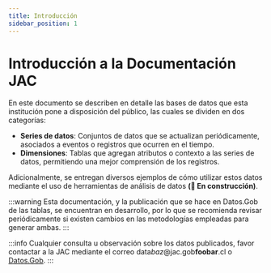 ```yaml
---
title: Introducción
sidebar_position: 1
---
```


# Introducción a la Documentación JAC

En este documento se describen en detalle las bases de datos que esta institución pone a disposición del público,
las cuales se dividen en dos categorías:
- **Series de datos**: Conjuntos de datos que se actualizan
  periódicamente, asociados a eventos o registros que ocurren
  en el tiempo.
- **Dimensiones**: Tablas que agregan atributos o contexto a las
    series de datos, permitiendo una mejor comprensión de los
    registros.

Adicionalmente, se entregan diversos ejemplos de cómo utilizar
estos datos mediante el uso de herramientas de análisis de datos
**(🚧 En construcción)**.

:::warning
Esta documentación, y la publicación que se hace en Datos.Gob de las tablas,
se encuentran en desarrollo, por lo que se recomienda revisar periódicamente
si existen cambios en las metodologías empleadas para generar ambas.
:::

:::info
Cualquier consulta u observación sobre los datos publicados, favor
contactar a la JAC mediante el correo
<span class="email">data<i>baz</i>@jac.gob<b>foobar</b>.cl</span>
o [Datos.Gob](https://datos.gob.cl).
:::